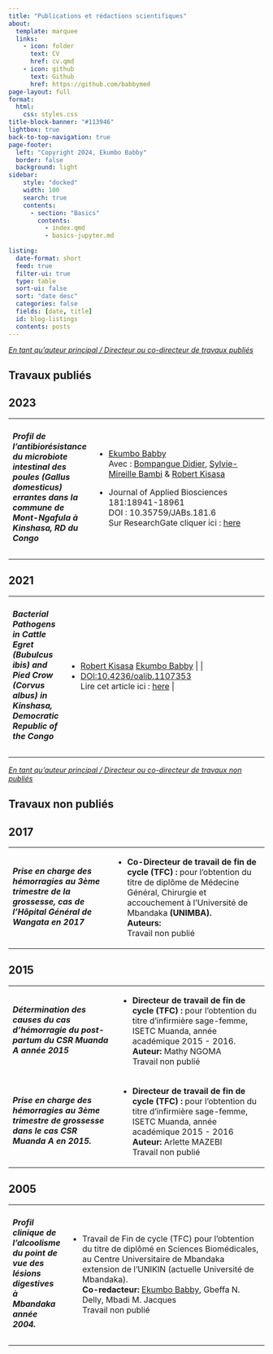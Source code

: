 ```yaml
---
title: "Publications et rédactions scientifiques"
about:
  template: marquee
  links:
    - icon: folder
      text: CV
      href: cv.qmd
    - icon: github
      text: Github
      href: https://github.com/babbymed
page-layout: full
format:
  html:
    css: styles.css
title-block-banner: "#113946"
lightbox: true
back-to-top-navigation: true
page-footer:
  left: "Copyright 2024, Ekumbo Babby" 
  border: false
  background: light
sidebar:
    style: "docked"
    width: 100
    search: true
    contents:
      - section: "Basics"
        contents:
          - index.qmd
          - basics-jupyter.md
          
listing:
  date-format: short
  feed: true
  filter-ui: true
  type: table
  sort-ui: false
  sort: "date desc"
  categories: false
  fields: [date, title]
  id: blog-listings
  contents: posts
---
```


[*En tant qu'auteur principal / Directeur ou co-directeur de travaux publiés*]{.underline}

::: panel-tabset
## Travaux publiés

## 2023

+--------------------------------------------------------------------------------------------------------------------------------------------------------------+--------------------------------------------------------------------------------------------------------------------------------------------------------------------------------------------------------------------------------------------------------------------------------------------------------------------------------------------------------------------------------------------------------------------------------------------------------------------------------------------------------------------------------------------------------------------------------------------------------------------------------------------------------------------------------------------------------------------------------------------------------------------------------------------------------------------------------------------------------------------------------------------------------------------------------------------------------------------------------------------------------------------------------------------------------------------------------------------------------------------------------------------------------------------------------------------------------------------------------------------------------------------------------------------------------------------------------------------------------------------------------------------------------------------------------------------------------------------------------------------------------------------------------------------------------------------------------------------------------------------------------------------------------------------------------------------------------+
| ##### Profil de l'antibiorésistance du microbiote intestinal des poules (Gallus domesticus) errantes dans la commune de Mont-Ngafula à Kinshasa, RD du Congo | -   [Ekumbo Babby](https://www.researchgate.net/profile/Ekumbo-Babby?_sg%5B0%5D=_ou_kewkaZah9pExn-L05__GaiuCZnNtNIr08qiMdPlmo-tNB9fdm2MDrvwqESZNZQlO0FI.7uqgDbWclrPN1g62ZAdKo1w-9DdgXZMkX100ZMHnTxElFogi-sA1mkFZPwWVf6cI3ht3kfSxMgkALEjG73gTJg&_sg%5B1%5D=eXusPhYRDatc6HEpPb4jH67c3sj4g1Fur8YFOW-PRspF31TQFo5Q0VFsFVNZ20iqSGdcEaE.islw189OJXfqbC4CRSqwGcxfjE16yI3qooW44KC6FsIcXlZbiEULH3ZtLS5WM9y9ckLIXKUCcjYg7hx94VfLRw)\                                                                                                                                                                                                                                                                                                                                                                                                                                                                                                                                                                                                                                                                                                                                                                                                                                                                                                                                                                                                                                                                                                                                                                                                                                                                             |
|                                                                                                                                                              |     Avec : [Bompangue Didier](https://www.researchgate.net/scientific-contributions/Bompangue-Didier-2242362573?_sg%5B0%5D=_ou_kewkaZah9pExn-L05__GaiuCZnNtNIr08qiMdPlmo-tNB9fdm2MDrvwqESZNZQlO0FI.7uqgDbWclrPN1g62ZAdKo1w-9DdgXZMkX100ZMHnTxElFogi-sA1mkFZPwWVf6cI3ht3kfSxMgkALEjG73gTJg&_sg%5B1%5D=eXusPhYRDatc6HEpPb4jH67c3sj4g1Fur8YFOW-PRspF31TQFo5Q0VFsFVNZ20iqSGdcEaE.islw189OJXfqbC4CRSqwGcxfjE16yI3qooW44KC6FsIcXlZbiEULH3ZtLS5WM9y9ckLIXKUCcjYg7hx94VfLRw&_tp=eyJjb250ZXh0Ijp7ImZpcnN0UGFnZSI6InB1YmxpY2F0aW9uIiwicGFnZSI6InB1YmxpY2F0aW9uIiwicG9zaXRpb24iOiJwYWdlSGVhZGVyIn19), [Sylvie-Mireille Bambi](https://www.researchgate.net/profile/Sylvie-Mireille-Bambi?_sg%5B0%5D=_ou_kewkaZah9pExn-L05__GaiuCZnNtNIr08qiMdPlmo-tNB9fdm2MDrvwqESZNZQlO0FI.7uqgDbWclrPN1g62ZAdKo1w-9DdgXZMkX100ZMHnTxElFogi-sA1mkFZPwWVf6cI3ht3kfSxMgkALEjG73gTJg&_sg%5B1%5D=eXusPhYRDatc6HEpPb4jH67c3sj4g1Fur8YFOW-PRspF31TQFo5Q0VFsFVNZ20iqSGdcEaE.islw189OJXfqbC4CRSqwGcxfjE16yI3qooW44KC6FsIcXlZbiEULH3ZtLS5WM9y9ckLIXKUCcjYg7hx94VfLRw&_tp=eyJjb250ZXh0Ijp7ImZpcnN0UGFnZSI6InB1YmxpY2F0aW9uIiwicGFnZSI6InB1YmxpY2F0aW9uIiwicG9zaXRpb24iOiJwYWdlSGVhZGVyIn19) & [Robert Kisasa](https://www.researchgate.net/profile/Robert-Kisasa?_sg%5B0%5D=_ou_kewkaZah9pExn-L05__GaiuCZnNtNIr08qiMdPlmo-tNB9fdm2MDrvwqESZNZQlO0FI.7uqgDbWclrPN1g62ZAdKo1w-9DdgXZMkX100ZMHnTxElFogi-sA1mkFZPwWVf6cI3ht3kfSxMgkALEjG73gTJg&_sg%5B1%5D=eXusPhYRDatc6HEpPb4jH67c3sj4g1Fur8YFOW-PRspF31TQFo5Q0VFsFVNZ20iqSGdcEaE.islw189OJXfqbC4CRSqwGcxfjE16yI3qooW44KC6FsIcXlZbiEULH3ZtLS5WM9y9ckLIXKUCcjYg7hx94VfLRw&_tp=eyJjb250ZXh0Ijp7ImZpcnN0UGFnZSI6InB1YmxpY2F0aW9uIiwicGFnZSI6InB1YmxpY2F0aW9uIiwicG9zaXRpb24iOiJwYWdlSGVhZGVyIn19) |
|                                                                                                                                                              |                                                                                                                                                                                                                                                                                                                                                                                                                                                                                                                                                                                                                                                                                                                                                                                                                                                                                                                                                                                                                                                                                                                                                                                                                                                                                                                                                                                                                                                                                                                                                                                                                                                                                                        |
|                                                                                                                                                              | -   Journal of Applied Biosciences 181:18941-18961\                                                                                                                                                                                                                                                                                                                                                                                                                                                                                                                                                                                                                                                                                                                                                                                                                                                                                                                                                                                                                                                                                                                                                                                                                                                                                                                                                                                                                                                                                                                                                                                                                                                    |
|                                                                                                                                                              |     DOI : 10.35759/JABs.181.6\                                                                                                                                                                                                                                                                                                                                                                                                                                                                                                                                                                                                                                                                                                                                                                                                                                                                                                                                                                                                                                                                                                                                                                                                                                                                                                                                                                                                                                                                                                                                                                                                                                                                         |
|                                                                                                                                                              |     Sur ResearchGate cliquer ici : [here](https://www.researchgate.net/publication/367557205_Profil_de_l'antibioresistance_du_microbiote_intestinal_des_poules_Gallus_domesticus_errantes_dans_la_commune_de_Mont-Ngafula_a_Kinshasa_RD_du_Congo)                                                                                                                                                                                                                                                                                                                                                                                                                                                                                                                                                                                                                                                                                                                                                                                                                                                                                                                                                                                                                                                                                                                                                                                                                                                                                                                                                                                                                                                      |
+--------------------------------------------------------------------------------------------------------------------------------------------------------------+--------------------------------------------------------------------------------------------------------------------------------------------------------------------------------------------------------------------------------------------------------------------------------------------------------------------------------------------------------------------------------------------------------------------------------------------------------------------------------------------------------------------------------------------------------------------------------------------------------------------------------------------------------------------------------------------------------------------------------------------------------------------------------------------------------------------------------------------------------------------------------------------------------------------------------------------------------------------------------------------------------------------------------------------------------------------------------------------------------------------------------------------------------------------------------------------------------------------------------------------------------------------------------------------------------------------------------------------------------------------------------------------------------------------------------------------------------------------------------------------------------------------------------------------------------------------------------------------------------------------------------------------------------------------------------------------------------+

## 2021

+--------------------------------------------------------------------------------------------------------------------------------------+------------------------------------------------------------------------------------------------------------------------------------------------------------------------------------------------------------------------------------------------------------------------------------------------------------------------------------------------------------------------------------------------------------------------------------------------------------------------------------------------------------------------------------------------------------------------------------------------------------------------------------------------------------------------------------------------------------------------------------------------------------------------------------------------------------------------------------------------------------------------------------------------------------------------------------------------------------------------------+
| ##### Bacterial Pathogens in Cattle Egret (Bubulcus ibis) and Pied Crow (Corvus albus) in Kinshasa, Democratic Republic of the Congo | -   [Robert Kisasa](https://www.researchgate.net/profile/Robert-Kisasa?_sg%5B0%5D=_ou_kewkaZah9pExn-L05__GaiuCZnNtNIr08qiMdPlmo-tNB9fdm2MDrvwqESZNZQlO0FI.7uqgDbWclrPN1g62ZAdKo1w-9DdgXZMkX100ZMHnTxElFogi-sA1mkFZPwWVf6cI3ht3kfSxMgkALEjG73gTJg&_sg%5B1%5D=eXusPhYRDatc6HEpPb4jH67c3sj4g1Fur8YFOW-PRspF31TQFo5Q0VFsFVNZ20iqSGdcEaE.islw189OJXfqbC4CRSqwGcxfjE16yI3qooW44KC6FsIcXlZbiEULH3ZtLS5WM9y9ckLIXKUCcjYg7hx94VfLRw&_tp=eyJjb250ZXh0Ijp7ImZpcnN0UGFnZSI6InB1YmxpY2F0aW9uIiwicGFnZSI6InB1YmxpY2F0aW9uIiwicG9zaXRpb24iOiJwYWdlSGVhZGVyIn19) [Ekumbo Babby](https://www.researchgate.net/profile/Ekumbo-Babby?_sg%5B0%5D=_ou_kewkaZah9pExn-L05__GaiuCZnNtNIr08qiMdPlmo-tNB9fdm2MDrvwqESZNZQlO0FI.7uqgDbWclrPN1g62ZAdKo1w-9DdgXZMkX100ZMHnTxElFogi-sA1mkFZPwWVf6cI3ht3kfSxMgkALEjG73gTJg&_sg%5B1%5D=eXusPhYRDatc6HEpPb4jH67c3sj4g1Fur8YFOW-PRspF31TQFo5Q0VFsFVNZ20iqSGdcEaE.islw189OJXfqbC4CRSqwGcxfjE16yI3qooW44KC6FsIcXlZbiEULH3ZtLS5WM9y9ckLIXKUCcjYg7hx94VfLRw) \| \| |
|                                                                                                                                      | -   [DOI:10.4236/oalib.1107353](DOI:%20https://doi.org/10.4236/oalib.1107353)\                                                                                                                                                                                                                                                                                                                                                                                                                                                                                                                                                                                                                                                                                                                                                                                                                                                                                               |
|                                                                                                                                      |     Lire cet article ici : [here](#0) \|                                                                                                                                                                                                                                                                                                                                                                                                                                                                                                                                                                                                                                                                                                                                                                                                                                                                                                                                     |
+--------------------------------------------------------------------------------------------------------------------------------------+------------------------------------------------------------------------------------------------------------------------------------------------------------------------------------------------------------------------------------------------------------------------------------------------------------------------------------------------------------------------------------------------------------------------------------------------------------------------------------------------------------------------------------------------------------------------------------------------------------------------------------------------------------------------------------------------------------------------------------------------------------------------------------------------------------------------------------------------------------------------------------------------------------------------------------------------------------------------------+
:::

[*En tant qu'auteur principal / Directeur ou co-directeur de travaux non publiés*]{.underline}

::: panel-tabset
## Travaux non publiés

## 2017

+----------------------------------------------------------------------------------------------------------------------+-------------------------------------------------------------------------------------------------------------------------------------------------------------------------------------+
| ##### Prise en charge des hémorragies au 3ème trimestre de la grossesse, cas de l'Hôpital Général de Wangata en 2017 | -   **Co-Directeur de travail de fin de cycle (TFC) :** pour l'obtention du titre de diplôme de Médecine Général, Chirurgie et accouchement à l'Université de Mbandaka **(UNIMBA).\ |
|                                                                                                                      |     Auteurs:**\                                                                                                                                                                     |
|                                                                                                                      |     Travail non publié                                                                                                                                                              |
+----------------------------------------------------------------------------------------------------------------------+-------------------------------------------------------------------------------------------------------------------------------------------------------------------------------------+

## 2015

+--------------------------------------------------------------------------------------------------------+------------------------------------------------------------------------------------------------------------------------------------------------------+
| ##### Détermination des causes du cas d’hémorragie du post-partum du CSR Muanda A année 2015           | -   **Directeur de travail de fin de cycle (TFC) :** pour l'obtention du titre d'infirmière sage-femme, ISETC Muanda, année académique 2015 - 2016.\ |
|                                                                                                        |     **Auteur:** Mathy NGOMA\                                                                                                                         |
|                                                                                                        |     Travail non publié                                                                                                                               |
+--------------------------------------------------------------------------------------------------------+------------------------------------------------------------------------------------------------------------------------------------------------------+
| ##### Prise en charge des hémorragies au 3ème trimestre de grossesse dans le cas CSR Muanda A en 2015. | -   **Directeur de travail de fin de cycle (TFC) :** pour l'obtention du titre d'infirmière sage-femme, ISETC Muanda, année académique 2015 - 2016\  |
|                                                                                                        |     **Auteur:** Arlette MAZEBI\                                                                                                                      |
|                                                                                                        |     Travail non publié                                                                                                                               |
+--------------------------------------------------------------------------------------------------------+------------------------------------------------------------------------------------------------------------------------------------------------------+

## 2005

+-----------------------------------------------------------------------------------------------------+---------------------------------------------------------------------------------------------------------------------------------------------------------------------------------------------------------------------------------------------------------------------------------------------------------------------------------------------------------------------------------------------------------------------------------------------------------------------------------+
| ##### Profil clinique de l'alcoolisme du point de vue des lésions digestives à Mbandaka année 2004. | -   Travail de Fin de cycle (TFC) pour l'obtention du titre de diplômé en Sciences Biomédicales, au Centre Universitaire de Mbandaka extension de l'UNIKIN (actuelle Université de Mbandaka).\                                                                                                                                                                                                                                                                                  |
|                                                                                                     |     **Co-redacteur:** [Ekumbo Babby](https://www.researchgate.net/profile/Ekumbo-Babby?_sg%5B0%5D=_ou_kewkaZah9pExn-L05__GaiuCZnNtNIr08qiMdPlmo-tNB9fdm2MDrvwqESZNZQlO0FI.7uqgDbWclrPN1g62ZAdKo1w-9DdgXZMkX100ZMHnTxElFogi-sA1mkFZPwWVf6cI3ht3kfSxMgkALEjG73gTJg&_sg%5B1%5D=eXusPhYRDatc6HEpPb4jH67c3sj4g1Fur8YFOW-PRspF31TQFo5Q0VFsFVNZ20iqSGdcEaE.islw189OJXfqbC4CRSqwGcxfjE16yI3qooW44KC6FsIcXlZbiEULH3ZtLS5WM9y9ckLIXKUCcjYg7hx94VfLRw), Gbeffa N. Delly, Mbadi M. Jacques\ |
|                                                                                                     |     Travail non publié                                                                                                                                                                                                                                                                                                                                                                                                                                                          |
+-----------------------------------------------------------------------------------------------------+---------------------------------------------------------------------------------------------------------------------------------------------------------------------------------------------------------------------------------------------------------------------------------------------------------------------------------------------------------------------------------------------------------------------------------------------------------------------------------+
:::

